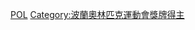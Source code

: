 {{Commonscat|Olympic gold medalists for Poland}}

[[Category:奥林匹克运动会金牌得主|POL]]
[[Category:波蘭奧林匹克運動會獎牌得主|Category:波蘭奧林匹克運動會獎牌得主]]